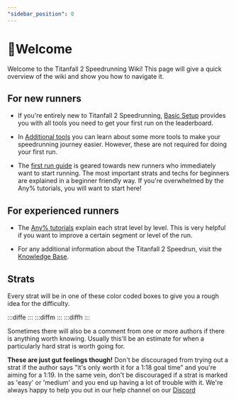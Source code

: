```yaml
---
"sidebar_position": 0
---
```



# 👋Welcome

Welcome to the Titanfall 2 Speedrunning Wiki!
This page will give a quick overview of the wiki and show you how to navigate it. 

## For new runners

- If you're entirely new to Titanfall 2 Speedrunning, [Basic Setup](https://tf2sr.github.io/TF2SR-Wiki/docs/tutorials/welcome/basic-setup) provides you with all tools you need to get your first run on the leaderboard.

- In [Additional tools](https://tf2sr.github.io/TF2SR-Wiki/docs/tutorials/welcome/additional-tools) you can learn about some more tools to make your speedrunning journey easier. However, these are not required for doing your first run.

- The [first run guide](https://tf2sr.github.io/TF2SR-Wiki/docs/tutorials/milestone-tutorials/first-run-guide) is geared towards new runners who immediately want to start running. The most important strats and techs for beginners are explained in a beginner friendly way. If you're overwhelmed by the Any% tutorials, you will want to start here!


## For experienced runners

- The [Any% tutorials](https://tf2sr.github.io/TF2SR-Wiki/docs/category/any) explain each strat level by level. This is very helpful if you want to improve a certain segment or level of the run. 

- For any additional information about the Titanfall 2 Speedrun, visit the [Knowledge Base](https://tf2sr.github.io/TF2SR-Wiki/docs/category/movement).













## Strats

Every strat will be in one of these color coded boxes to give you a rough idea for the difficulty.

:::diffe
:::
:::diffm
:::
:::diffh
:::

Sometimes there will also be a comment from one or more authors if there is anything worth knowing. Usually this'll be an estimate for when a particularly hard strat is worth going for.

**These are just gut feelings though!** Don't be discouraged from trying out a strat if the author says "it's only worth it for a 1:18 goal time" and you're aiming for a 1:19. In the same vein, don't be discouraged if a strat is marked as 'easy' or 'medium' and you end up having a lot of trouble with it. We're always happy to help you out in our help channel on our [Discord](https://discordapp.com/invite/P3JKjfx4uZ) 